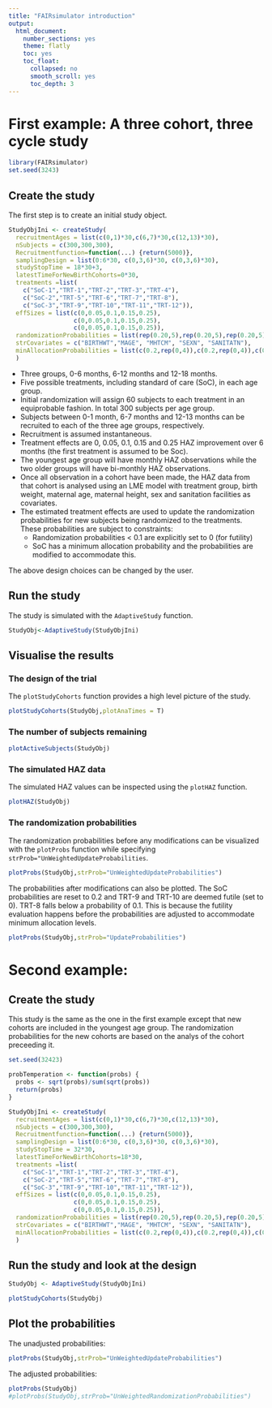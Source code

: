 ```yaml
---
title: "FAIRsimulator introduction"
output:
  html_document: 
    number_sections: yes
    theme: flatly
    toc: yes
    toc_float:
      collapsed: no
      smooth_scroll: yes
      toc_depth: 3
---
```


# First example: A three cohort, three cycle study

```r
library(FAIRsimulator)
set.seed(3243)
```

## Create the study

The first step is to create an initial study object.

```r
StudyObjIni <- createStudy(
  recruitmentAges = list(c(0,1)*30,c(6,7)*30,c(12,13)*30),
  nSubjects = c(300,300,300),
  Recruitmentfunction=function(...) {return(5000)},
  samplingDesign = list(0:6*30, c(0,3,6)*30, c(0,3,6)*30),
  studyStopTime = 18*30+3,
  latestTimeForNewBirthCohorts=0*30,
  treatments =list(
    c("SoC-1","TRT-1","TRT-2","TRT-3","TRT-4"),
    c("SoC-2","TRT-5","TRT-6","TRT-7","TRT-8"),
    c("SoC-3","TRT-9","TRT-10","TRT-11","TRT-12")),
  effSizes = list(c(0,0.05,0.1,0.15,0.25),
                  c(0,0.05,0.1,0.15,0.25),
                  c(0,0.05,0.1,0.15,0.25)),
  randomizationProbabilities = list(rep(0.20,5),rep(0.20,5),rep(0.20,5)),
  strCovariates = c("BIRTHWT","MAGE", "MHTCM", "SEXN", "SANITATN"),
  minAllocationProbabilities = list(c(0.2,rep(0,4)),c(0.2,rep(0,4)),c(0.2,rep(0,4)))
  )
```

* Three groups, 0-6 months, 6-12 months and 12-18 months. 
* Five possible treatments, including standard of care (SoC), in each age group.
* Initial randomization will assign 60 subjects to each treatment in an equiprobable fashion. In total 300 subjects per age group.
* Subjects between 0-1 month, 6-7 months and 12-13 months can be recruited to each of the three age groups, respectively.
* Recruitment is assumed instantaneous. 
* Treatment effects are 0, 0.05, 0.1, 0.15 and 0.25 HAZ improvement over 6 months (the first treatment is assumed to be Soc).
* The youngest age group will have monthly HAZ observations while the two older groups will have bi-monthly HAZ observations.
* Once all observation in a cohort have been made, the HAZ data from that cohort is analysed using an LME model with treatment group, birth weight, maternal age, maternal height, sex and sanitation facilities as covariates.
* The estimated treatment effects are used to update the randomization probabilities for new subjects being randomized to the treatments. These probabilities are subject to constraints:
    - Randomization probabilities < 0.1 are explicitly set to 0 (for futility)
    - SoC has a minimum allocation probability and the probabilities are modified to accommodate this.


The above design choices can be changed by the user.

## Run the study

The study is simulated with the `AdaptiveStudy` function.

```r

StudyObj<-AdaptiveStudy(StudyObjIni)
```

## Visualise the results

### The design of the trial

The `plotStudyCohorts` function provides a  high level picture of the study.
```r
plotStudyCohorts(StudyObj,plotAnaTimes = T)
```

### The number of subjects remaining

```r
plotActiveSubjects(StudyObj)
```

### The simulated HAZ data

The simulated HAZ values can be inspected using the `plotHAZ` function.

```r
plotHAZ(StudyObj)
```


### The randomization probabilities

The randomization probabilities before any modifications can be visualized with the `plotProbs` function while specifying `strProb="UnWeightedUpdateProbabilities`.
```r
plotProbs(StudyObj,strProb="UnWeightedUpdateProbabilities")
```
The probabilities after modifications can also be plotted. The SoC probabilities are reset to 0.2 and TRT-9 and TRT-10 are deemed futile (set to 0). TRT-8 falls below a probability of 0.1. This is because the futility evaluation happens before the probabilities are adjusted to accommodate minimum allocation levels.
```r
plotProbs(StudyObj,strProb="UpdateProbabilities")
```

# Second example: 

## Create the study

This study is the same as the one in the first example except that new cohorts are included in the youngest age group. The randomization probabilities for the new cohorts are based on the analys of the cohort preceeding it.

```r
set.seed(32423)

probTemperation <- function(probs) {
  probs <- sqrt(probs)/sum(sqrt(probs))
  return(probs)
}

StudyObjIni <- createStudy(
  recruitmentAges = list(c(0,1)*30,c(6,7)*30,c(12,13)*30),
  nSubjects = c(300,300,300),
  Recruitmentfunction=function(...) {return(5000)},
  samplingDesign = list(0:6*30, c(0,3,6)*30, c(0,3,6)*30),
  studyStopTime = 32*30,
  latestTimeForNewBirthCohorts=18*30,
  treatments =list(
    c("SoC-1","TRT-1","TRT-2","TRT-3","TRT-4"),
    c("SoC-2","TRT-5","TRT-6","TRT-7","TRT-8"),
    c("SoC-3","TRT-9","TRT-10","TRT-11","TRT-12")),
  effSizes = list(c(0,0.05,0.1,0.15,0.25),
                  c(0,0.05,0.1,0.15,0.25),
                  c(0,0.05,0.1,0.15,0.25)),
  randomizationProbabilities = list(rep(0.20,5),rep(0.20,5),rep(0.20,5)),
  strCovariates = c("BIRTHWT","MAGE", "MHTCM", "SEXN", "SANITATN"),
  minAllocationProbabilities = list(c(0.2,rep(0,4)),c(0.2,rep(0,4)),c(0.2,rep(0,4)))
  )

```

## Run the study and look at the design

```r
StudyObj <- AdaptiveStudy(StudyObjIni)

```

```r

plotStudyCohorts(StudyObj)
```

## Plot the probabilities

The unadjusted probabilities:

```r
plotProbs(StudyObj,strProb="UnWeightedUpdateProbabilities")
```

The adjusted probabilities:
```r
plotProbs(StudyObj)
#plotProbs(StudyObj,strProb="UnWeightedRandomizationProbabilities")
```
